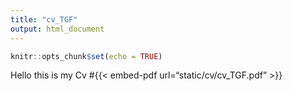 ```yaml
---
title: "cv_TGF"
output: html_document
---
```


```r
knitr::opts_chunk$set(echo = TRUE)
```

Hello this is my Cv
#{{< embed-pdf url="static/cv/cv_TGF.pdf" >}}


